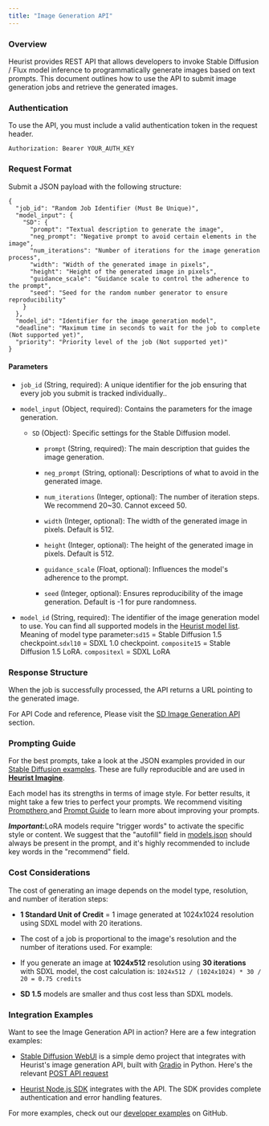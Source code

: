 ```yaml
---
title: "Image Generation API"
---
```


### Overview

Heurist provides REST API that allows developers to invoke Stable Diffusion / Flux model inference to programmatically generate images based on text prompts. This document outlines how to use the API to submit image generation jobs and retrieve the generated images.

### Authentication

To use the API, you must include a valid authentication token in the request header.

```
Authorization: Bearer YOUR_AUTH_KEY
```

### Request Format

Submit a JSON payload with the following structure:

```
{
  "job_id": "Random Job Identifier (Must Be Unique)",
  "model_input": {
    "SD": {
      "prompt": "Textual description to generate the image",
      "neg_prompt": "Negative prompt to avoid certain elements in the image",
      "num_iterations": "Number of iterations for the image generation process",
      "width": "Width of the generated image in pixels",
      "height": "Height of the generated image in pixels",
      "guidance_scale": "Guidance scale to control the adherence to the prompt",
      "seed": "Seed for the random number generator to ensure reproducibility"
    }
  },
  "model_id": "Identifier for the image generation model",
  "deadline": "Maximum time in seconds to wait for the job to complete (Not supported yet)",
  "priority": "Priority level of the job (Not supported yet)"
}
```



#### Parameters

* `job_id` (String, required): A unique identifier for the job ensuring that every job you submit is tracked individually..

* `model_input` (Object, required): Contains the parameters for the image generation.

  * `SD` (Object): Specific settings for the Stable Diffusion model.

    * `prompt` (String, required): The main description that guides the image generation.

    * `neg_prompt` (String, optional): Descriptions of what to avoid in the generated image.

    * `num_iterations` (Integer, optional): The number of iteration steps. We recommend 20\~30. Cannot exceed 50.

    * `width` (Integer, optional): The width of the generated image in pixels. Default is 512.

    * `height` (Integer, optional): The height of the generated image in pixels. Default is 512.

    * `guidance_scale` (Float, optional): Influences the model's adherence to the prompt.

    * `seed` (Integer, optional): Ensures reproducibility of the image generation. Default is -1 for pure randomness.

* `model_id` (String, required): The identifier of the image generation model to use. You can find all supported models in the [Heurist model list](https://github.com/heurist-network/heurist-models/blob/main/models.json). Meaning of model type parameter:`sd15` = Stable Diffusion 1.5 checkpoint.`sdxl10` = SDXL 1.0 checkpoint. `composite15` = Stable Diffusion 1.5 LoRA. `compositexl` = SDXL LoRA

### Response Structure

When the job is successfully processed, the API returns a URL pointing to the generated image.



For API Code and reference, Please visit the [SD Image Generation API](./endpoint) section.

### Prompting Guide

For the best prompts, take a look at the JSON examples provided in our [Stable Diffusion examples](https://github.com/heurist-network/heurist-models/tree/main/examples). These are fully reproducible and are used in [**Heurist Imagine**](https://imagine.heurist.ai).

Each model has its strengths in terms of image style. For better results, it might take a few tries to perfect your prompts. We recommend visiting [Prompthero ](< https://prompthero.com>)and [Prompt Guide](https://stable-diffusion-art.com/prompt-guide/) to learn more about improving your prompts.

***Important:***&#x4C;oRA models require "trigger words" to activate the specific style or content. We suggest that the "autofill" field in [models.json](https://github.com/heurist-network/heurist-models/blob/main/models.json) should always be present in the prompt, and it's highly recommended to include key words in the "recommend" field.

### Cost Considerations

The cost of generating an image depends on the model type, resolution, and number of iteration steps:

* **1 Standard Unit of Credit** = 1 image generated at 1024x1024 resolution using SDXL model with 20 iterations.

* The cost of a job is proportional to the image's resolution and the number of iterations used. For example:

* If you generate an image at **1024x512** resolution using **30 iterations** with SDXL model, the cost calculation is: `1024x512 / (1024x1024) * 30 / 20 = 0.75 credits`

* **SD 1.5** models are smaller and thus cost less than SDXL models.

### Integration Examples

Want to see the Image Generation API in action? Here are a few integration examples:

* [Stable Diffusion WebUI](https://github.com/heurist-network/stable-diffusion-webui) is a simple demo project that integrates with Heurist's image generation API, built with [Gradio](https://www.gradio.app/) in Python. Here's the relevant [POST API request](https://github.com/heurist-network/stable-diffusion-webui/blob/master/main.py#L36)

* [Heurist Node.js SDK](https://github.com/heurist-network/heurist-sdk/blob/main/packages/images/index.ts) integrates with the API. The SDK provides complete authentication and error handling features.

For more examples, check out our [developer examples](https://github.com/heurist-network/dev-examples) on GitHub.

